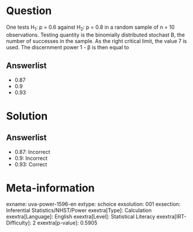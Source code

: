 Question
========

One tests H~1~: p = 0.6 against H~2~: p = 0.8 in a random sample of n = 10 observations. Testing quantity is the binomially distributed stochast B, the number of successes in the sample. As the right critical limit, the value 7 is used. The discernment power 1 - β is then equal to

Answerlist
----------

* 0.87
* 0.9
* 0.93

Solution
========

Answerlist
----------

* 0.87: Incorrect
* 0.9: Incorrect
* 0.93: Correct

Meta-information
================
exname: uva-power-1596-en
extype: schoice
exsolution: 001
exsection: Inferential Statistics/NHST/Power
exextra[Type]: Calculation
exextra[Language]: English
exextra[Level]: Statistical Literacy
exextra[IRT-Difficulty]: 2
exextra[p-value]: 0.5905
